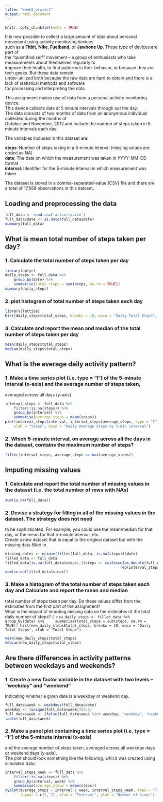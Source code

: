 ```yaml
---
title: "week2_project"
output: html_document
---
```


```r
knitr::opts_chunk$set(echo = TRUE)
```

It is now possible to collect a large amount of data about personal movement using activity monitoring devices  
such as a __Fitbit__, __Nike__, __Fuelband__, or __Jawbone Up__. These type of devices are part of  
the “quantified self” movement – a group of enthusiasts who take measurements about themselves regularly to  
improve their health, to find patterns in their behavior, or because they are tech geeks. But these data remain  
under-utilized both because the raw data are hard to obtain and there is a lack of statistical methods and software  
for processing and interpreting the data.

This assignment makes use of data from a personal activity monitoring device.  
This device collects data at 5 minute intervals through out the day.  
The data consists of two months of data from an anonymous individual collected during the months of  
October and November, 2012 and include the number of steps taken in 5 minute intervals each day.

The variables included in this dataset are:

__steps__: Number of steps taking in a 5-minute interval (missing values are coded as NA)  
__date__: The date on which the measurement was taken in YYYY-MM-DD format  
__interval__: Identifier for the 5-minute interval in which measurement was taken

The dataset is stored in a comma-separated-value (CSV) file and there are a total of 17,568 observations in this dataset.

## Loading and preprocessing the data
```r
full_data <- read.csv('activity.csv')
full_data$date <- as.Date(full_data$date)
summary(full_data)
```

## What is mean total number of steps taken per day?
### 1. Calculate the total number of steps taken per day
```r
library(dplyr)
daily_steps <- full_data %>%
    group_by(date) %>%
    summarise(total_steps = sum(steps, na.rm = TRUE))
summary(daily_steps)
```

### 2. plot histogram of total number of steps taken each day
```r
library(lattice)
hist(daily_steps$total_steps, breaks = 10, main = "Daily Total Steps", xlab = "Total Steps")
```

### 3. Calculate and report the mean and median of the total number of steps taken per day
```r
mean(daily_steps$total_steps)
median(daily_steps$total_steps)
```

## What is the average daily activity pattern?
### 1. Make a time series plot (i.e. type = "l") of the 5-minute interval (x-axis) and the average number of steps taken,  
averaged across all days (y-axis)
```r
interval_steps <- full_data %>%
    filter(!is.na(steps)) %>%
    group_by(interval) %>%
    summarise(average_steps = mean(steps))
plot(interval_steps$interval, interval_steps$average_steps, type = "l", xlab = "5-min interval", 
    ylab = "Steps", main = "Daily Average Steps by 5-min interval")
```

### 2. Which 5-minute interval, on average across all the days in the dataset, contains the maximum number of steps?
```r
filter(interval_steps, average_steps == max(average_steps))
```

## Imputing missing values

### 1. Calculate and report the total number of missing values in the dataset (i.e. the total number of rows with NAs)
```r
sum(is.na(full_data))
```

### 2. Devise a strategy for filling in all of the missing values in the dataset. The strategy does not need  
to be sophisticated. For example, you could use the mean/median for that day, or the mean for that 5-minute interval, etc.  
Create a new dataset that is equal to the original dataset but with the missing data filled in.
```r
missing_dates <- unique(filter(full_data, is.na(steps))$date)
filled_data <- full_data
filled_data[is.na(full_data$steps),]$steps <- coalesce(as.double(full_data[is.na(full_data$steps),]$steps), 
                                                     rep(interval_steps$average_steps,length(missing_dates)))
sum(is.na(filled_data$steps))
```

### 3. Make a histogram of the total number of steps taken each day and Calculate and report the mean and median  
total number of steps taken per day. Do these values differ from the estimates from the first part of the assignment?  
What is the impact of imputing missing data on the estimates of the total daily number of steps?
```{
new_daily_steps <- filled_data %>%
    group_by(date) %>%
    summarise(total_steps = sum(steps, na.rm = TRUE))
hist(new_daily_steps$total_steps, breaks = 10, main = "Daily Total Steps", xlab = "Total Steps")
```

```r
mean(new_daily_steps$total_steps)
median(new_daily_steps$total_steps)
```

## Are there differences in activity patterns between weekdays and weekends?
### 1. Create a new factor variable in the dataset with two levels – “weekday” and “weekend”  
indicating whether a given date is a weekday or weekend day.
```r
full_data$week <- weekdays(full_data$date)
weekday <- (unique(full_data$week))[1:5]
full_data$week <- ifelse(full_data$week %in% weekday, "weekday", "weekend")
table(full_data$week)
```
### 2. Make a panel plot containing a time series plot (i.e. type = "l") of the 5-minute interval (x-axis)  
and the average number of steps taken, averaged across all weekday days or weekend days (y-axis).  
The plot should look something like the following, which was created using simulated data:
```r
interval_steps_week <- full_data %>%
    filter(!is.na(steps)) %>%
    group_by(interval, week) %>%
    summarise(average_steps = mean(steps))
xyplot(average_steps ~ interval | week, interval_steps_week, type = "l", 
       layout = c(1, 2), xlab = "Interval", ylab = "Number of steps")
```

